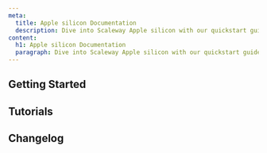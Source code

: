 ```yaml
---
meta:
  title: Apple silicon Documentation
  description: Dive into Scaleway Apple silicon with our quickstart guides, how-tos, tutorials and more.
content:
  h1: Apple silicon Documentation
  paragraph: Dive into Scaleway Apple silicon with our quickstart guides, how-tos, tutorials and more.
---
```


<ProductHeader
   productName="Apple silicon"
   productLogo="appleSilicon"
   description="Scaleway Apple silicon are our Mac mini M1 and M2-Pro dedicated machines. Enjoy unparalleled speed and performance to handle all your computing needs with the latest generations of Mac mini hardware."
   url="/bare-metal/apple-silicon/quickstart"
   label="Apple silicon Quickstart"
/>

## Getting Started

<Grid>
    <SummaryCard
        title="Quickstart"
        icon="rocket"
        description="Learn how to create, connect to, and delete a Mac mini in a few steps."
        label="View Quickstart"
        url="/bare-metal/apple-silicon/quickstart/"
    />
    <SummaryCard
        title="Concepts"
        icon="information-circle-outline"
        description="Core concepts that give you a better understanding of Scaleway Apple silicon."
        label="View Concepts"
        url="/bare-metal/apple-silicon/concepts/"
    />
    <SummaryCard
        title="How-tos"
        icon="help-circle-outline"
        description="Check our guides to creating and managing Mac minis and their features."
        label="View How-tos"
        url="/bare-metal/apple-silicon/how-to/"
    />
    <SummaryCard
        title="Additional content"
        icon="book-open-outline"
        description="Guides to help you troubleshoot issues with your Mac mini."
        label="View additional content"
        url="/bare-metal/apple-silicon/troubleshooting/"
    />
</Grid>

## Tutorials

<Grid>
    <DefaultCard
        title="Installing a Github Actions runner on a Mac mini"
        url="/tutorials/install-github-actions-runner-mac/"
        label="Read more"
    />
    <DefaultCard
        title="Accessing a remote Mac mini with Reemo"
        url="/tutorials/access-mac-mini-with-reemo/"
        label="Read more"
    />
    <DefaultCard
        title="Using Mac mini with Jump Desktop"
        url="/tutorials/jump-desktop/"
        label="Read more"
    />
    <DefaultCard
        title="Getting started with Cilicon self-hosted CI on Apple silicion"
        url="/tutorials/cilicon-self-hosted-ci-on-apple-silicon/"
        label="Read more"
    />
</Grid>

<ClickableBanner
    productLogo="cli"
    title="Apple silicon API"
    description="Learn how to create and manage your Mac minis through the API."
    url="https://www.scaleway.com/en/developers/api/apple-silicon/"
    label="Go to Apple silicon API"
/>

## Changelog

<ChangelogList
    productName="apple-silicon"
    numberOfChanges={3}
/>